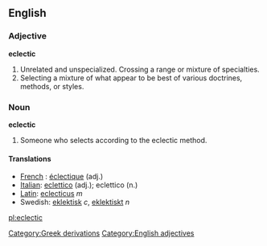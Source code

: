 ==English==

===Adjective===
'''eclectic'''
#Unrelated and unspecialized. Crossing a range or mixture of specialties.
#Selecting a mixture of what appear to be best of various doctrines, methods, or styles.

===Noun===
'''eclectic'''
#Someone who selects according to the eclectic method.

====Translations====
*[[French]] : [[:fr:éclectique|éclectique]] (adj.)
*[[Italian]]: [[:it:eclettico|eclettico]] (adj.); eclettico (n.)
*[[Latin]]: [[:la:eclecticus|eclecticus]] ''m''
*Swedish: [[:sv:eklektisk|eklektisk]] ''c'', [[:sv:eklektiskt|eklektiskt]] ''n''

[[Category:Greek derivations]]
[[Category:English adjectives]]

[[pl:eclectic]]